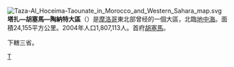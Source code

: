 {{DISPLAYTITLE:塔扎—胡塞马—陶纳特大区}}
[[File:Taza-Al_Hoceima-Taounate_in_Morocco_and_Western_Sahara_map.svg|right]]
'''塔扎—胡塞馬—陶納特大區'''（{{lang-ar|تازة الحسيمة تاونات|}}）是[[摩洛哥|摩洛哥]]東北部曾经的一個大區，北臨[[地中海|地中海]]。面積24,155平方公里。2004年人口1,807,113人。首府[[胡塞馬|胡塞馬]]。

下轄三省。

{{摩洛哥行政區劃}}

[[Category:摩洛哥前大区|T]]
